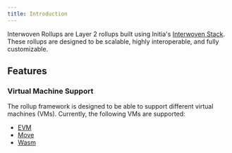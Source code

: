 ```yaml
---
title: Introduction
---
```


Interwoven Rollups are Layer 2 rollups built using Initia's [Interwoven Stack](/home/core-concepts/interwoven-stack/introduction). These rollups are designed to be scalable, highly interoperable, and fully customizable.

## Features

### Virtual Machine Support

The rollup framework is designed to be able to support different virtual machines (VMs). Currently, the following VMs are supported:

- [EVM](/home/core-concepts/initia-and-rollups/rollups/vms/minievm/introduction)
- [Move](/home/core-concepts/initia-and-rollups/rollups/vms/minimove/introduction)
- [Wasm](/home/core-concepts/initia-and-rollups/rollups/vms/miniwasm/introduction)
